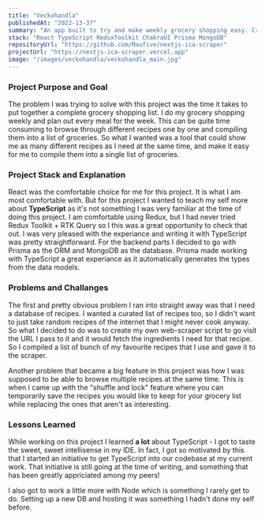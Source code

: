 ```yaml
---
title: "Veckohandla"
publishedAt: "2022-13-37"
summary: "An app built to try and make weekly grocery shopping easy. Create a ready-to-go shopping list of groceries in just a matter of seconds!"
stack: "React TypeScript ReduxToolkit ChakraUI Prisma MongoDB"
repositoryUrl: "https://github.com/Maufive/nextjs-ica-scraper"
projectUrl: "https://nextjs-ica-scraper.vercel.app"
image: "/images/veckohandla/veckohandla_main.jpg"
---
```


<BlurImage alt="Project Image" src="/images/veckohandla/veckohandla1.png" />

### Project Purpose and Goal

The problem I was trying to solve with this project was the time it takes to put together a complete grocery shopping list. I do my grocery shopping weekly and plan out every meal for the week. This can be quite time consuming to browse through different recipes one by one and compiling them into a list of groceries. So what I wanted was a tool that could show me as many different recipes as I need at the same time, and make it easy for me to compile them into a single list of groceries.

### Project Stack and Explanation

React was the comfortable choice for me for this project. It is what I am most comfortable with. But for this project I wanted to teach my self more about **TypeScript** as it's not something I was very familiar at the time of doing this project. I am comfortable using Redux, but I had never tried Redux Toolkit + RTK Query so I this was a great opportunity to check that out. I was very pleased with the experiance and writing it with TypeScript was pretty straightforward. For the backend parts I decided to go with Prisma as the ORM and MongoDB as the database. Prisma made working with TypeScript a great experiance as it automatically generates the types from the data models.

### Problems and Challanges

The first and pretty obvious problem I ran into straight away was that I need a database of recipes. I wanted a curated list of recipes too, so I didn't want to just take random recipes of the internet that I might never cook anyway. So what I decided to do was to create my own web-scraper script to go visit the URL I pass to it and it would fetch the ingredients I need for that recipe. So I compiled a list of bunch of my favourite recipes that I use and gave it to the scraper.

Another problem that became a big feature in this project was how I was supposed to be able to browse multiple recipes at the same time. This is when I came up with the "shuffle and lock" feature where you can temporarily save the recipes you would like to keep for your grocery list while replacing the ones that aren't as interesting.

### Lessons Learned

While working on this project I learned **a lot** about TypeScript - I got to taste the sweet, sweet intellisense in my IDE. In fact, I got so motivated by this that I started an initiative to get TypeScript into our codebase at my current work. That initiative is still going at the time of writing, and something that has been greatly appriciated among my peers!

I also got to work a little more with Node which is something I rarely get to do. Setting up a new DB and hosting it was something I hadn't done my self before.
